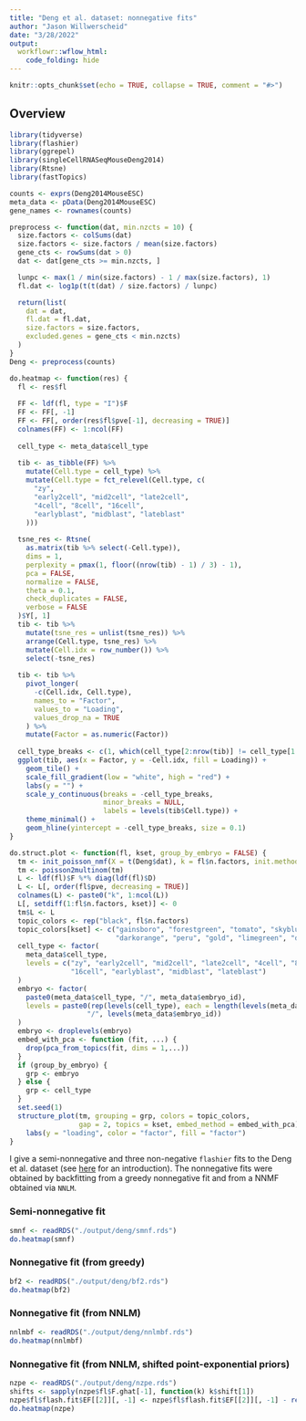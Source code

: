 ```yaml
---
title: "Deng et al. dataset: nonnegative fits"
author: "Jason Willwerscheid"
date: "3/28/2022"
output:
  workflowr::wflow_html:
    code_folding: hide
---
```


```r
knitr::opts_chunk$set(echo = TRUE, collapse = TRUE, comment = "#>")
```

## Overview

```r
library(tidyverse)
library(flashier)
library(ggrepel)
library(singleCellRNASeqMouseDeng2014)
library(Rtsne)
library(fastTopics)

counts <- exprs(Deng2014MouseESC)
meta_data <- pData(Deng2014MouseESC)
gene_names <- rownames(counts)

preprocess <- function(dat, min.nzcts = 10) {
  size.factors <- colSums(dat)
  size.factors <- size.factors / mean(size.factors)
  gene_cts <- rowSums(dat > 0)
  dat <- dat[gene_cts >= min.nzcts, ]

  lunpc <- max(1 / min(size.factors) - 1 / max(size.factors), 1)
  fl.dat <- log1p(t(t(dat) / size.factors) / lunpc)

  return(list(
    dat = dat,
    fl.dat = fl.dat,
    size.factors = size.factors,
    excluded.genes = gene_cts < min.nzcts)
  )
}
Deng <- preprocess(counts)
```

```r
do.heatmap <- function(res) {
  fl <- res$fl
  
  FF <- ldf(fl, type = "I")$F
  FF <- FF[, -1]
  FF <- FF[, order(res$fl$pve[-1], decreasing = TRUE)]
  colnames(FF) <- 1:ncol(FF) 
  
  cell_type <- meta_data$cell_type
  
  tib <- as_tibble(FF) %>%
    mutate(Cell.type = cell_type) %>%
    mutate(Cell.type = fct_relevel(Cell.type, c(
      "zy",
      "early2cell", "mid2cell", "late2cell",
      "4cell", "8cell", "16cell",
      "earlyblast", "midblast", "lateblast"
    )))
  
  tsne_res <- Rtsne(
    as.matrix(tib %>% select(-Cell.type)),
    dims = 1,
    perplexity = pmax(1, floor((nrow(tib) - 1) / 3) - 1),
    pca = FALSE,
    normalize = FALSE,
    theta = 0.1,
    check_duplicates = FALSE,
    verbose = FALSE
  )$Y[, 1]
  tib <- tib %>%
    mutate(tsne_res = unlist(tsne_res)) %>%
    arrange(Cell.type, tsne_res) %>%
    mutate(Cell.idx = row_number()) %>%
    select(-tsne_res)
  
  tib <- tib %>%
    pivot_longer(
      -c(Cell.idx, Cell.type),
      names_to = "Factor",
      values_to = "Loading",
      values_drop_na = TRUE
    ) %>%
    mutate(Factor = as.numeric(Factor))
  
  cell_type_breaks <- c(1, which(cell_type[2:nrow(tib)] != cell_type[1:(nrow(tib) - 1)]))
  ggplot(tib, aes(x = Factor, y = -Cell.idx, fill = Loading)) +
    geom_tile() +
    scale_fill_gradient(low = "white", high = "red") +
    labs(y = "") +
    scale_y_continuous(breaks = -cell_type_breaks,
                       minor_breaks = NULL,
                       labels = levels(tib$Cell.type)) +
    theme_minimal() +
    geom_hline(yintercept = -cell_type_breaks, size = 0.1)
}

do.struct.plot <- function(fl, kset, group_by_embryo = FALSE) {
  tm <- init_poisson_nmf(X = t(Deng$dat), k = fl$n.factors, init.method = "random")
  tm <- poisson2multinom(tm)
  L <- ldf(fl)$F %*% diag(ldf(fl)$D)
  L <- L[, order(fl$pve, decreasing = TRUE)]
  colnames(L) <- paste0("k", 1:ncol(L))
  L[, setdiff(1:fl$n.factors, kset)] <- 0
  tm$L <- L
  topic_colors <- rep("black", fl$n.factors)
  topic_colors[kset] <- c("gainsboro", "forestgreen", "tomato", "skyblue", "royalblue",
                          "darkorange", "peru", "gold", "limegreen", "darkmagenta")[1:length(kset)]
  cell_type <- factor(
    meta_data$cell_type,
    levels = c("zy", "early2cell", "mid2cell", "late2cell", "4cell", "8cell",
               "16cell", "earlyblast", "midblast", "lateblast")
  )
  embryo <- factor(
    paste0(meta_data$cell_type, "/", meta_data$embryo_id),
    levels = paste0(rep(levels(cell_type), each = length(levels(meta_data$embryo_id))),
                   "/", levels(meta_data$embryo_id))
  )
  embryo <- droplevels(embryo)
  embed_with_pca <- function (fit, ...) {
    drop(pca_from_topics(fit, dims = 1,...))
  }
  if (group_by_embryo) {
    grp <- embryo
  } else {
    grp <- cell_type
  }
  set.seed(1)
  structure_plot(tm, grouping = grp, colors = topic_colors,
                 gap = 2, topics = kset, embed_method = embed_with_pca) +
    labs(y = "loading", color = "factor", fill = "factor")
}
```

I give a semi-nonnegative and three non-negative `flashier` fits to the Deng et al. dataset (see [here](deng.html) for an introduction). The nonnegative fits were obtained by backfitting from a greedy nonnegative fit and from a NNMF obtained via `NNLM`.

### Semi-nonnegative fit

```r
smnf <- readRDS("./output/deng/smnf.rds")
do.heatmap(smnf)
```

<!-- ### Greedy nonnegative fit -->

<!-- ```{r greedy2} -->
<!-- greedy2 <- readRDS("./output/deng/greedy2.rds") -->
<!-- do.heatmap(greedy2) -->
<!-- ``` -->

### Nonnegative fit (from greedy)

```r
bf2 <- readRDS("./output/deng/bf2.rds")
do.heatmap(bf2)
```

<!-- ### NNLM fit -->

<!-- ```{r nnlm} -->
<!-- nnlm <- readRDS("./output/deng/nnlm.rds") -->
<!-- do.heatmap(nnlm) -->
<!-- ``` -->

### Nonnegative fit (from NNLM)

```r
nnlmbf <- readRDS("./output/deng/nnlmbf.rds")
do.heatmap(nnlmbf)
```

### Nonnegative fit (from NNLM, shifted point-exponential priors)
```r
nzpe <- readRDS("./output/deng/nzpe.rds")
shifts <- sapply(nzpe$fl$F.ghat[-1], function(k) k$shift[1])
nzpe$fl$flash.fit$EF[[2]][, -1] <- nzpe$fl$flash.fit$EF[[2]][, -1] - rep(shifts, each = ncol(Deng$fl.dat))
do.heatmap(nzpe)
```
